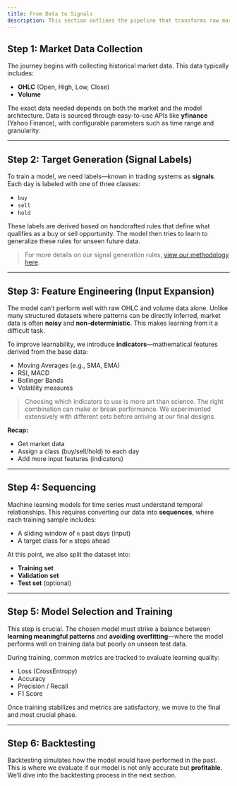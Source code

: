 ```yaml
---
title: From Data to Signals
description: This section outlines the pipeline that transforms raw market data into actionable trading signals using machine learning models.
---
```


## Step 1: Market Data Collection

The journey begins with collecting historical market data. This data typically includes:

* **OHLC** (Open, High, Low, Close)
* **Volume**

The exact data needed depends on both the market and the model architecture. Data is sourced through easy-to-use APIs like **yfinance** (Yahoo Finance), with configurable parameters such as time range and granularity.

---

## Step 2: Target Generation (Signal Labels)

To train a model, we need labels—known in trading systems as **signals**. Each day is labeled with one of three classes:

* `buy`
* `sell`
* `hold`

These labels are derived based on handcrafted rules that define what qualifies as a buy or sell opportunity. The model then tries to learn to generalize these rules for unseen future data.

> For more details on our signal generation rules, [view our methodology here](#).

---

## Step 3: Feature Engineering (Input Expansion)

The model can't perform well with raw OHLC and volume data alone. Unlike many structured datasets where patterns can be directly inferred, market data is often **noisy** and **non-deterministic**. This makes learning from it a difficult task.

To improve learnability, we introduce **indicators**—mathematical features derived from the base data:

* Moving Averages (e.g., SMA, EMA)
* RSI, MACD
* Bollinger Bands
* Volatility measures

> Choosing which indicators to use is more art than science. The right combination can make or break performance. We experimented extensively with different sets before arriving at our final designs.

**Recap:**

* Get market data
* Assign a class (buy/sell/hold) to each day
* Add more input features (indicators)

---

## Step 4: Sequencing

Machine learning models for time series must understand temporal relationships. This requires converting our data into **sequences**, where each training sample includes:

* A sliding window of `n` past days (input)
* A target class for `m` steps ahead

At this point, we also split the dataset into:

* **Training set**
* **Validation set**
* **Test set** (optional)

---

## Step 5: Model Selection and Training

This step is crucial. The chosen model must strike a balance between **learning meaningful patterns** and **avoiding overfitting**—where the model performs well on training data but poorly on unseen test data.

During training, common metrics are tracked to evaluate learning quality:

* Loss (CrossEntropy)
* Accuracy
* Precision / Recall
* F1 Score

Once training stabilizes and metrics are satisfactory, we move to the final and most crucial phase.

---

## Step 6: Backtesting

Backtesting simulates how the model would have performed in the past. This is where we evaluate if our model is not only accurate but **profitable**. We’ll dive into the backtesting process in the next section.
